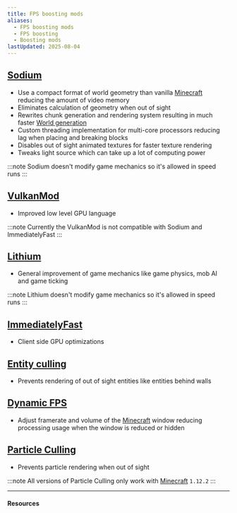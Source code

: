 ```yaml
---
title: FPS boosting mods
aliases:
  - FPS boosting mods
  - FPS boosting
  - Boosting mods
lastUpdated: 2025-08-04
---
```



## [Sodium](https://modpackker.vercel.app/project/sodium)
- Use a compact format of world geometry than vanilla [Minecraft](/minecraft) reducing the amount of video memory
- Eliminates calculation of geometry when out of sight
- Rewrites chunk generation and rendering system resulting in much faster [World generation](/worldgeneration)
- Custom threading implementation for multi-core processors reducing lag when placing and breaking blocks
- Disables out of sight animated textures for faster texture rendering
- Tweaks light source which can take up a lot of computing power

:::note
Sodium doesn't modify game mechanics so it's allowed in speed runs
:::

## [VulkanMod](/vulkanmod)
- Improved low level GPU language

:::note
Currently the VulkanMod is not compatible with Sodium and ImmediatelyFast
:::

## [Lithium](https://modpackker.vercel.app/project/lithium)
- General improvement of game mechanics like game physics, mob AI and game ticking

:::note
Lithium doesn't modify game mechanics so it's allowed in speed runs
:::

## [ImmediatelyFast](https://modpackker.vercel.app/project/immediatelyfast)
- Client side GPU optimizations

## [Entity culling](https://modpackker.vercel.app/project/entityculling)
- Prevents rendering of out of sight entities like entities behind walls

## [Dynamic FPS](https://modpackker.vercel.app/project/dynamic-fps)
- Adjust framerate and volume of the [Minecraft](/minecraft) window reducing processing usage when the window is reduced or hidden

## [Particle Culling](https://modpackker.vercel.app/project/particle-culling)
- Prevents particle rendering when out of sight

:::note
All versions of Particle Culling only work with [Minecraft](/minecraft) `1.12.2`
:::

---

#### Resources

<Yb src="https://youtube.com/embed/L2xo8EmzJuw" />
<Yb src="https://youtube.com/embed/z1iLtmeQ5ac" />
